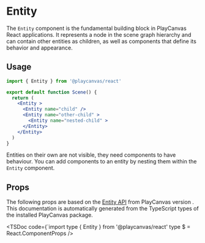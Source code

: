 
# Entity

The `Entity` component is the fundamental building block in PlayCanvas React applications. It represents a node in the scene graph hierarchy and can contain other entities as children, as well as components that define its behavior and appearance.


## Usage

```jsx
import { Entity } from '@playcanvas/react'

export default function Scene() {
  return (
    <Entity >
      <Entity name="child" />
      <Entity name="other-child" >
        <Entity name="nested-child" >
      </Entity>
    </Entity>
  )
}
```

Entities on their own are not visible, they need components to have behaviour. You can add components to an entity by nesting them within the `Entity` component.

## Props

The following props are based on the [Entity API](https://developer.playcanvas.com/en/api/pc.Entity.html) from PlayCanvas version **<PcVersion />**. This documentation is automatically generated from the TypeScript types of the installed PlayCanvas package.

<TSDoc
  code={`import type { Entity } from '@playcanvas/react'
type $ = React.ComponentProps<typeof Entity>
/>